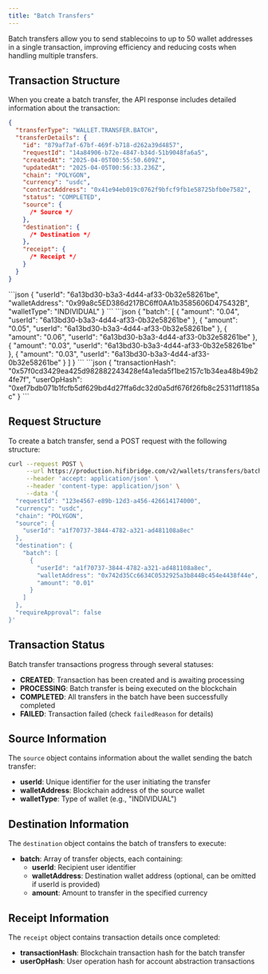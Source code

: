 ```yaml
---
title: "Batch Transfers"
---
```


Batch transfers allow you to send stablecoins to up to 50 wallet addresses in a single transaction, improving efficiency and reducing costs when handling multiple transfers.

## Transaction Structure

When you create a batch transfer, the API response includes detailed information about the transaction:

```json
{
  "transferType": "WALLET.TRANSFER.BATCH",
  "transferDetails": {
    "id": "879af7af-67bf-469f-b718-d262a39d4857",
    "requestId": "14a84906-b72e-4847-b34d-51b9048fa6a5",
    "createdAt": "2025-04-05T00:55:50.609Z",
    "updatedAt": "2025-04-05T00:56:33.236Z",
    "chain": "POLYGON",
    "currency": "usdc",
    "contractAddress": "0x41e94eb019c0762f9bfcf9fb1e58725bfb0e7582",
    "status": "COMPLETED",
    "source": {
      /* Source */
    },
    "destination": {
      /* Destination */
    },
    "receipt": {
      /* Receipt */
    }
  }
}
```

<AccordionGroup>
  <Accordion title="Source">
    ```json
    {
      "userId": "6a13bd30-b3a3-4d44-af33-0b32e58261be",
      "walletAddress": "0x99a8c5ED386d217BC6ff0AA1b3585606D475432B",
      "walletType": "INDIVIDUAL"
    }
    ```
  </Accordion>

  <Accordion title="Destination">
    ```json
    {
      "batch": [
        {
          "amount": "0.04",
          "userId": "6a13bd30-b3a3-4d44-af33-0b32e58261be"
        },
        {
          "amount": "0.05",
          "userId": "6a13bd30-b3a3-4d44-af33-0b32e58261be"
        },
        {
          "amount": "0.06",
          "userId": "6a13bd30-b3a3-4d44-af33-0b32e58261be"
        },
        {
          "amount": "0.03",
          "userId": "6a13bd30-b3a3-4d44-af33-0b32e58261be"
        },
        {
          "amount": "0.03",
          "userId": "6a13bd30-b3a3-4d44-af33-0b32e58261be"
        }
      ]
    }
    ```
  </Accordion>

  <Accordion title="Receipt">
    ```json
    {
      "transactionHash": "0x57f0cd3429ea425d982882243428ef4a1eda5f1be2157c1b34ea48b49b24fe7f",
      "userOpHash": "0xef7bdb071b1fcfb5df629bd4d27ffa6dc32d0a5df676f26fb8c25311df1185ac"
    }
    ```
  </Accordion>
</AccordionGroup>

## Request Structure

To create a batch transfer, send a POST request with the following structure:

```bash
curl --request POST \
     --url https://production.hifibridge.com/v2/wallets/transfers/batches \
     --header 'accept: application/json' \
     --header 'content-type: application/json' \
     --data '{
  "requestId": "123e4567-e89b-12d3-a456-426614174000",
  "currency": "usdc",
  "chain": "POLYGON",
  "source": {
    "userId": "a1f70737-3844-4782-a321-ad481108a8ec"
  },
  "destination": {
    "batch": [
      {
        "userId": "a1f70737-3844-4782-a321-ad481108a8ec",
        "walletAddress": "0x742d35Cc6634C0532925a3b844Bc454e4438f44e",
        "amount": "0.01"
      }
    ]
  },
  "requireApproval": false
}'
```

## Transaction Status

Batch transfer transactions progress through several statuses:

- **CREATED**: Transaction has been created and is awaiting processing
- **PROCESSING**: Batch transfer is being executed on the blockchain
- **COMPLETED**: All transfers in the batch have been successfully completed
- **FAILED**: Transaction failed (check `failedReason` for details)

## Source Information

The `source` object contains information about the wallet sending the batch transfer:

- **userId**: Unique identifier for the user initiating the transfer
- **walletAddress**: Blockchain address of the source wallet
- **walletType**: Type of wallet (e.g., "INDIVIDUAL")

## Destination Information

The `destination` object contains the batch of transfers to execute:

- **batch**: Array of transfer objects, each containing:
  - **userId**: Recipient user identifier
  - **walletAddress**: Destination wallet address (optional, can be omitted if userId is provided)
  - **amount**: Amount to transfer in the specified currency

## Receipt Information

The `receipt` object contains transaction details once completed:

- **transactionHash**: Blockchain transaction hash for the batch transfer
- **userOpHash**: User operation hash for account abstraction transactions
